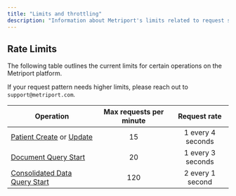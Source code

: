 ```yaml
---
title: "Limits and throttling"
description: "Information about Metriport's limits related to request size and request frequency"
---
```


## Rate Limits

The following table outlines the current limits for certain operations on the Metriport platform.

If your request pattern needs higher limits, please reach out to `support@metriport.com`.


| Operation                                                                                                                          | Max requests per minute | Request rate      |
| ---------------------------------------------------------------------------------------------------------------------------------- | :---------------------: | :---------------: |
| [Patient Create](/medical-api/api-reference/patient/create-patient) or [Update](/medical-api/api-reference/patient/update-patient) | 15                      | 1 every 4 seconds | 
| [Document Query Start](/medical-api/api-reference/document/start-document-query)                                                   | 20                      | 1 every 3 seconds |
| [Consolidated Data Query Start](/medical-api/api-reference/fhir/consolidated-data-query-post)                                      | 120                     | 2 every 1 second  |

